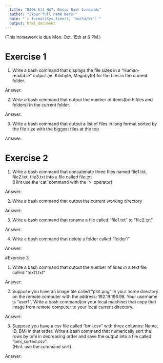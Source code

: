 ```yaml
---
  title: "BIOS 611 HW7: Basic Bash Commands"
  author: "(Your full name here)"
  date: "`r format(Sys.time(), '%m/%d/%Y')`"
  output: html_document
---
```

  (This homework is due Mon. Oct. 15th at 6 PM.)

# Exercise 1

1. Write a bash command that displays the file sizes in a "Human-readable" output (ie. Kilobyte, Megabyte) for the files in the current folder.

Answer: 

2. Write a bash command that output the number of items(both files and folders) in the current folder.

Answer:

3. Write a bash command that output a list of files in long format sorted by the file size with the biggest files at the top

Answer:

# Exercise 2

1. Write a bash command that concatenate three files named file1.txt, file2.txt, file3.txt into a file called file.txt  
(Hint use the 'cat' command with the '>' operator)  

Answer:

2. Write a bash command that output the current working directory

Answer: 

3. Write a bash command that rename a file called "file1.txt" to "file2.txt"  

Answer:

4. Write a bash command that delete a folder called "folder1"  

Answer:

#Exercise 3

1. Write a bash command that output the number of lines in a text file called "text1.txt"  

Answer:

2. Suppose you have an image file called "plot.png" in your home directory on the remote computer with the address: 192.19.196.98. Your username is "user1". Write a bash command(on your local machine) that copy that image from remote computer to your local current directory.

Answer:

3. Suppose you have a csv file called "bmi.csv" with three columns: Name, ID, BMI in that order. Write a bash command that numerically sort the rows by bmi in decreasing order and save the output into a file called "bmi_sorted.csv".  
(Hint: use the command sort)  

Answer:

